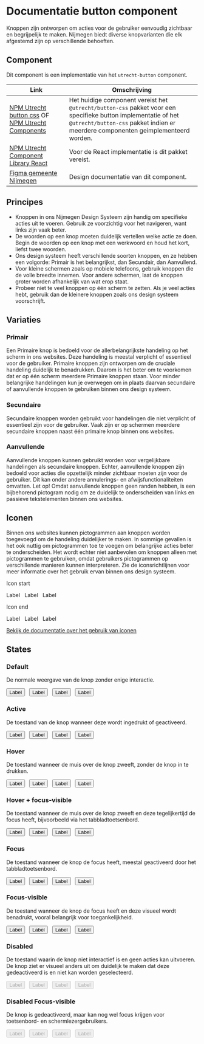 
# Documentatie button component

Knoppen zijn ontworpen om acties voor de gebruiker eenvoudig zichtbaar en begrijpelijk te maken. Nijmegen biedt diverse knopvarianten die elk afgestemd zijn op verschillende behoeften.

## Component

Dit component is een implementatie van het `utrecht-button` component.

| Link                                                                                                                                           | Omschrijving                                                    |
| ---------------------------------------------------------------------------------------------------------------------------------------------- | --------------------------------------------------------------- |
| [NPM Utrecht button css](https://www.npmjs.com/package/@utrecht/button-css) OF [NPM Utrecht Components](https://www.npmjs.com/package/@utrecht/components)                                                                    | Het huidige component vereist het `@utrecht/button-css` pakket voor een specifieke button implementatie of het `@utrecht/button-css` pakket indien er meerdere componenten geimplementeerd worden. |
| [NPM Utrecht Component Library React](https://www.npmjs.com/package/@utrecht/component-library-react)                                                                    | Voor de React implementatie is dit pakket vereist. |
| [Figma gemeente Nijmegen](https://www.figma.com/design/g3AieWAFD3NtkbDDTTFC30/Novio---Nijmegen-Design-System?node-id=107-129&node-type=canvas) | Design documentatie van dit component.                           |

## Principes

- Knoppen in ons Nijmegen Design Systeem zijn handig om specifieke acties uit te voeren. Gebruik ze voorzichtig voor het navigeren, want links zijn vaak beter.
- De woorden op een knop moeten duidelijk vertellen welke actie ze doen. Begin de woorden op een knop met een werkwoord en houd het kort, liefst twee woorden.
- Ons design systeem heeft verschillende soorten knoppen, en ze hebben een volgorde: Primair is het belangrijkst, dan Secundair, dan Aanvullend.
- Voor kleine schermen zoals op mobiele telefoons, gebruik knoppen die de volle breedte innemen. Voor andere schermen, laat de knoppen groter worden afhankelijk van wat erop staat.
- Probeer niet te veel knoppen op één scherm te zetten. Als je veel acties hebt, gebruik dan de kleinere knoppen zoals ons design systeem voorschrijft.

## Variaties

### Primair

Een Primaire knop is bedoeld voor de allerbelangrijkste handeling op het scherm in ons websites. Deze handeling is meestal verplicht of essentieel voor de gebruiker. Primaire knoppen zijn ontworpen om de cruciale handeling duidelijk te benadrukken. Daarom is het beter om te voorkomen dat er op één scherm meerdere Primaire knoppen staan. Voor minder belangrijke handelingen kun je overwegen om in plaats daarvan secundaire of aanvullende knoppen te gebruiken binnen ons design systeem.

<Canvas of={ButtonStories.Primary} sourceState="none" />

### Secundaire

Secundaire knoppen worden gebruikt voor handelingen die niet verplicht of essentieel zijn voor de gebruiker. Vaak zijn er op schermen meerdere secundaire knoppen naast één primaire knop binnen ons websites.

<Canvas of={ButtonStories.Secondary} sourceState="none" />

### Aanvullende

Aanvullende knoppen kunnen gebruikt worden voor vergelijkbare handelingen als secundaire knoppen. Echter, aanvullende knoppen zijn bedoeld voor acties die opzettelijk minder zichtbaar moeten zijn voor de gebruiker. Dit kan onder andere annulerings- en afwijsfunctionaliteiten omvatten. Let op! Omdat aanvullende knoppen geen randen hebben, is een bijbehorend pictogram nodig om ze duidelijk te onderscheiden van links en passieve tekstelementen binnen ons websites.

<Canvas of={ButtonStories.Subtle} sourceState="none" />

## Iconen

Binnen ons websites kunnen pictogrammen aan knoppen worden toegevoegd om de handeling duidelijker te maken. In sommige gevallen is het ook nuttig om pictogrammen toe te voegen om belangrijke acties beter te onderscheiden. Het wordt echter niet aanbevolen om knoppen alleen met pictogrammen te gebruiken, omdat gebruikers pictogrammen op verschillende manieren kunnen interpreteren. Zie de iconsrichtlijnen voor meer informatie over het gebruik ervan binnen ons design systeem.

Icon start
<div class="nijmegen-theme ">
    <div class="css-s230ta">
        <div class="css-xzp052">
            <ButtonStory appearance="Primary" iconBeginning="Tabler example" >Label</ButtonStory> &nbsp;
            <ButtonStory appearance="Secondary" iconBeginning="Tabler example" >Label</ButtonStory> &nbsp;
            <ButtonStory appearance="Subtle" iconBeginning="Tabler example" >Label</ButtonStory> 
        </div>
    </div>
</div>

Icon end
<div class="nijmegen-theme ">
    <div class="css-s230ta">
        <div class="css-xzp052">
            <ButtonStory appearance="Primary" iconEnding="Tabler example" >Label</ButtonStory> &nbsp;
            <ButtonStory appearance="Secondary" iconEnding="Tabler example" >Label</ButtonStory> &nbsp;
            <ButtonStory appearance="Subtle" iconEnding="Tabler example" >Label</ButtonStory> 
        </div>
    </div>
</div>

[Bekijk de documentatie over het gebruik van iconen](?path=/docs/foundations-icons-documentatie--docs)

## States
### Default  
De normale weergave van de knop zonder enige interactie.
<div class="nijmegen-theme ">
    <div class="css-s230ta">
        <div class="css-xzp052">
            <Button>Label</Button> &nbsp;
            <Button appearance="primary-action-button">Label</Button> &nbsp;
            <Button appearance="secondary-action-button">Label</Button> &nbsp;
            <Button appearance="subtle-button">Label</Button>
        </div>
    </div>
</div>

### Active
De toestand van de knop wanneer deze wordt ingedrukt of geactiveerd.
<div class="nijmegen-theme ">
    <div class="css-s230ta">
        <div class="css-xzp052">
            <Button className="utrecht-button--active">Label</Button> &nbsp;
            <Button appearance="primary-action-button" className="utrecht-button--active">Label</Button> &nbsp;
            <Button appearance="secondary-action-button" className="utrecht-button--active">Label</Button> &nbsp;
            <Button appearance="subtle-button" className="utrecht-button--active">Label</Button>
        </div>
    </div>
</div>

### Hover
De toestand wanneer de muis over de knop zweeft, zonder de knop in te drukken.
<div class="nijmegen-theme ">
    <div class="css-s230ta">
        <div class="css-xzp052">
            <Button className="utrecht-button--hover">Label</Button> &nbsp;
            <Button appearance="primary-action-button" className="utrecht-button--hover">Label</Button> &nbsp;
            <Button appearance="secondary-action-button" className="utrecht-button--hover">Label</Button> &nbsp;
            <Button appearance="subtle-button" className="utrecht-button--hover">Label</Button>
        </div>
    </div>
</div>

### Hover + focus-visible
De toestand wanneer de muis over de knop zweeft en deze tegelijkertijd de focus heeft, bijvoorbeeld via het tabbladtoetsenbord.
<div class="nijmegen-theme ">
    <div class="css-s230ta">
        <div class="css-xzp052">
            <Button className="utrecht-button--hover utrecht-button--focus utrecht-button--focus-visible">Label</Button> &nbsp;
            <Button appearance="primary-action-button" className="utrecht-button--hover utrecht-button--focus utrecht-button--focus-visible">Label</Button> &nbsp;
            <Button appearance="secondary-action-button" className="utrecht-button--hover utrecht-button--focus utrecht-button--focus-visible">Label</Button> &nbsp;
            <Button appearance="subtle-button" className="utrecht-button--hover utrecht-button--focus utrecht-button--focus-visible">Label</Button>
        </div>
    </div>
</div>

### Focus
De toestand wanneer de knop de focus heeft, meestal geactiveerd door het tabbladtoetsenbord.
<div class="nijmegen-theme ">
    <div class="css-s230ta">
        <div class="css-xzp052">
            <Button className="utrecht-button--focus">Label</Button> &nbsp;
            <Button appearance="primary-action-button" className="utrecht-button--focus">Label</Button> &nbsp;
            <Button appearance="secondary-action-button" className="utrecht-button--focus">Label</Button> &nbsp;
            <Button appearance="subtle-button" className="utrecht-button--focus">Label</Button>
        </div>
    </div>
</div>

### Focus-visible
De toestand wanneer de knop de focus heeft en deze visueel wordt benadrukt, vooral belangrijk voor toegankelijkheid.
<div class="nijmegen-theme ">
    <div class="css-s230ta">
        <div class="css-xzp052">
            <Button className="utrecht-button--focus utrecht-button--focus-visible">Label</Button> &nbsp;
            <Button appearance="primary-action-button" className="utrecht-button--focus utrecht-button--focus-visible">Label</Button> &nbsp;
            <Button appearance="secondary-action-button" className="utrecht-button--focus utrecht-button--focus-visible">Label</Button> &nbsp;
            <Button appearance="subtle-button" className="utrecht-button--focus utrecht-button--focus-visible">Label</Button>
        </div>
    </div>
</div>

### Disabled
De toestand waarin de knop niet interactief is en geen acties kan uitvoeren. De knop ziet er visueel anders uit om duidelijk te maken dat deze gedeactiveerd is en niet kan worden geselecteerd.
<div class="nijmegen-theme ">
    <div class="css-s230ta">
        <div class="css-xzp052">
            <Button disabled>Label</Button> &nbsp;
            <Button appearance="primary-action-button" disabled>Label</Button> &nbsp;
            <Button appearance="secondary-action-button" disabled>Label</Button> &nbsp;
            <Button appearance="subtle-button" disabled>Label</Button>
        </div>
    </div>
</div>

### Disabled Focus-visible
De knop is gedeactiveerd, maar kan nog wel focus krijgen voor toetsenbord- en schermlezergebruikers.
<div class="nijmegen-theme ">
    <div class="css-s230ta">
        <div class="css-xzp052">
            <Button disabled className="utrecht-button--focus utrecht-button--focus-visible">Label</Button> &nbsp;
            <Button disabled appearance="primary-action-button" className="utrecht-button--focus utrecht-button--focus-visible">Label</Button> &nbsp;
            <Button disabled appearance="secondary-action-button" className="utrecht-button--focus utrecht-button--focus-visible">Label</Button> &nbsp;
            <Button disabled appearance="subtle-button" className="utrecht-button--focus utrecht-button--focus-visible">Label</Button>
        </div>
    </div>
</div>